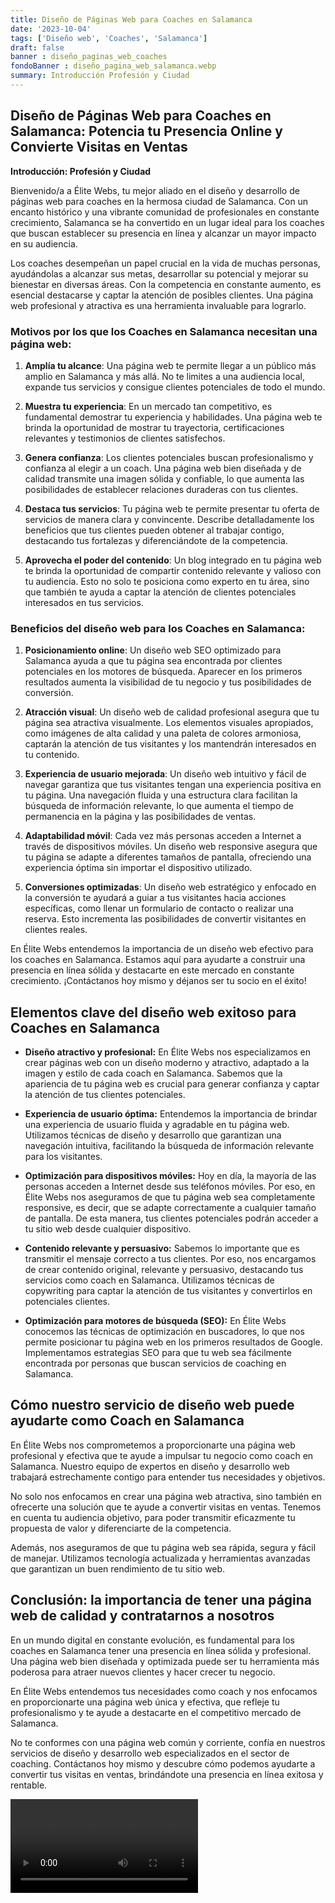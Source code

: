 ```yaml
---
title: Diseño de Páginas Web para Coaches en Salamanca
date: '2023-10-04'
tags: ['Diseño web', 'Coaches', 'Salamanca']
draft: false
banner : diseño_paginas_web_coaches
fondoBanner : diseño_pagina_web_salamanca.webp
summary: Introducción Profesión y Ciudad
---
```


## Diseño de Páginas Web para Coaches en Salamanca: Potencia tu Presencia Online y Convierte Visitas en Ventas

**Introducción: Profesión y Ciudad**

Bienvenido/a a Élite Webs, tu mejor aliado en el diseño y desarrollo de páginas web para coaches en la hermosa ciudad de Salamanca. Con un encanto histórico y una vibrante comunidad de profesionales en constante crecimiento, Salamanca se ha convertido en un lugar ideal para los coaches que buscan establecer su presencia en línea y alcanzar un mayor impacto en su audiencia.

Los coaches desempeñan un papel crucial en la vida de muchas personas, ayudándolas a alcanzar sus metas, desarrollar su potencial y mejorar su bienestar en diversas áreas. Con la competencia en constante aumento, es esencial destacarse y captar la atención de posibles clientes. Una página web profesional y atractiva es una herramienta invaluable para lograrlo.

### Motivos por los que los Coaches en Salamanca necesitan una página web:

1. **Amplía tu alcance**: Una página web te permite llegar a un público más amplio en Salamanca y más allá. No te limites a una audiencia local, expande tus servicios y consigue clientes potenciales de todo el mundo.

2. **Muestra tu experiencia**: En un mercado tan competitivo, es fundamental demostrar tu experiencia y habilidades. Una página web te brinda la oportunidad de mostrar tu trayectoria, certificaciones relevantes y testimonios de clientes satisfechos.

3. **Genera confianza**: Los clientes potenciales buscan profesionalismo y confianza al elegir a un coach. Una página web bien diseñada y de calidad transmite una imagen sólida y confiable, lo que aumenta las posibilidades de establecer relaciones duraderas con tus clientes.

4. **Destaca tus servicios**: Tu página web te permite presentar tu oferta de servicios de manera clara y convincente. Describe detalladamente los beneficios que tus clientes pueden obtener al trabajar contigo, destacando tus fortalezas y diferenciándote de la competencia.

5. **Aprovecha el poder del contenido**: Un blog integrado en tu página web te brinda la oportunidad de compartir contenido relevante y valioso con tu audiencia. Esto no solo te posiciona como experto en tu área, sino que también te ayuda a captar la atención de clientes potenciales interesados en tus servicios.

### Beneficios del diseño web para los Coaches en Salamanca:

1. **Posicionamiento online**: Un diseño web SEO optimizado para Salamanca ayuda a que tu página sea encontrada por clientes potenciales en los motores de búsqueda. Aparecer en los primeros resultados aumenta la visibilidad de tu negocio y tus posibilidades de conversión.

2. **Atracción visual**: Un diseño web de calidad profesional asegura que tu página sea atractiva visualmente. Los elementos visuales apropiados, como imágenes de alta calidad y una paleta de colores armoniosa, captarán la atención de tus visitantes y los mantendrán interesados en tu contenido.

3. **Experiencia de usuario mejorada**: Un diseño web intuitivo y fácil de navegar garantiza que tus visitantes tengan una experiencia positiva en tu página. Una navegación fluida y una estructura clara facilitan la búsqueda de información relevante, lo que aumenta el tiempo de permanencia en la página y las posibilidades de ventas.

4. **Adaptabilidad móvil**: Cada vez más personas acceden a Internet a través de dispositivos móviles. Un diseño web responsive asegura que tu página se adapte a diferentes tamaños de pantalla, ofreciendo una experiencia óptima sin importar el dispositivo utilizado.

5. **Conversiones optimizadas**: Un diseño web estratégico y enfocado en la conversión te ayudará a guiar a tus visitantes hacia acciones específicas, como llenar un formulario de contacto o realizar una reserva. Esto incrementa las posibilidades de convertir visitantes en clientes reales.

En Élite Webs entendemos la importancia de un diseño web efectivo para los coaches en Salamanca. Estamos aquí para ayudarte a construir una presencia en línea sólida y destacarte en este mercado en constante crecimiento. ¡Contáctanos hoy mismo y déjanos ser tu socio en el éxito!

<GifSeo />

<Cta />

## Elementos clave del diseño web exitoso para Coaches en Salamanca

- **Diseño atractivo y profesional:** En Élite Webs nos especializamos en crear páginas web con un diseño moderno y atractivo, adaptado a la imagen y estilo de cada coach en Salamanca. Sabemos que la apariencia de tu página web es crucial para generar confianza y captar la atención de tus clientes potenciales.

- **Experiencia de usuario óptima:** Entendemos la importancia de brindar una experiencia de usuario fluida y agradable en tu página web. Utilizamos técnicas de diseño y desarrollo que garantizan una navegación intuitiva, facilitando la búsqueda de información relevante para los visitantes.

- **Optimización para dispositivos móviles:** Hoy en día, la mayoría de las personas acceden a Internet desde sus teléfonos móviles. Por eso, en Élite Webs nos aseguramos de que tu página web sea completamente responsive, es decir, que se adapte correctamente a cualquier tamaño de pantalla. De esta manera, tus clientes potenciales podrán acceder a tu sitio web desde cualquier dispositivo.

- **Contenido relevante y persuasivo:** Sabemos lo importante que es transmitir el mensaje correcto a tus clientes. Por eso, nos encargamos de crear contenido original, relevante y persuasivo, destacando tus servicios como coach en Salamanca. Utilizamos técnicas de copywriting para captar la atención de tus visitantes y convertirlos en potenciales clientes.

- **Optimización para motores de búsqueda (SEO):** En Élite Webs conocemos las técnicas de optimización en buscadores, lo que nos permite posicionar tu página web en los primeros resultados de Google. Implementamos estrategias SEO para que tu web sea fácilmente encontrada por personas que buscan servicios de coaching en Salamanca.

## Cómo nuestro servicio de diseño web puede ayudarte como Coach en Salamanca

En Élite Webs nos comprometemos a proporcionarte una página web profesional y efectiva que te ayude a impulsar tu negocio como coach en Salamanca. Nuestro equipo de expertos en diseño y desarrollo web trabajará estrechamente contigo para entender tus necesidades y objetivos.

No solo nos enfocamos en crear una página web atractiva, sino también en ofrecerte una solución que te ayude a convertir visitas en ventas. Tenemos en cuenta tu audiencia objetivo, para poder transmitir eficazmente tu propuesta de valor y diferenciarte de la competencia.

Además, nos aseguramos de que tu página web sea rápida, segura y fácil de manejar. Utilizamos tecnología actualizada y herramientas avanzadas que garantizan un buen rendimiento de tu sitio web.

## Conclusión: la importancia de tener una página web de calidad y contratarnos a nosotros

En un mundo digital en constante evolución, es fundamental para los coaches en Salamanca tener una presencia en línea sólida y profesional. Una página web bien diseñada y optimizada puede ser tu herramienta más poderosa para atraer nuevos clientes y hacer crecer tu negocio.

En Élite Webs entendemos tus necesidades como coach y nos enfocamos en proporcionarte una página web única y efectiva, que refleje tu profesionalismo y te ayude a destacarte en el competitivo mercado de Salamanca.

No te conformes con una página web común y corriente, confía en nuestros servicios de diseño y desarrollo web especializados en el sector de coaching. Contáctanos hoy mismo y descubre cómo podemos ayudarte a convertir tus visitas en ventas, brindándote una presencia en línea exitosa y rentable.

<Video />

<CtaBot job='Coaches' city='Salamanca'/>

<Gmaps query='Salamanca+españa+maps' />